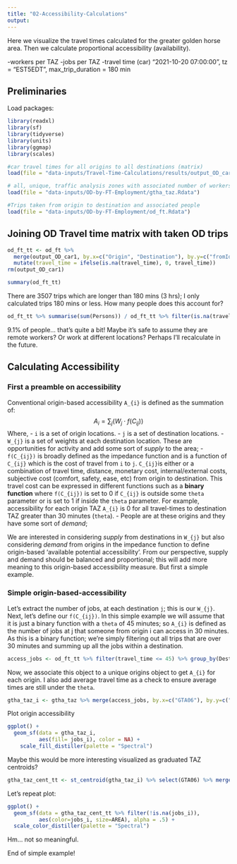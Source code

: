```yaml
---
title: "02-Accessibility-Calculations"
output:
---
```

Here we visualize the travel times calculated for the greater golden horse area. Then we calculate proportional accessibility (availability).

-workers per TAZ
-jobs per TAZ
-travel time (car)
"2021-10-20 07:00:00", tz = "EST5EDT", max_trip_duration = 180 min

## Preliminaries
Load packages:
```r
library(readxl)
library(sf)
library(tidyverse)
library(units)
library(ggmap)
library(scales)
```

```r
#car travel times for all origins to all destinations (matrix)
load(file = "data-inputs/Travel-Time-Calculations/results/output_OD_car1.Rdata")

# all, unique, traffic analysis zones with associated number of workers and jobs
load(file = "data-inputs/OD-by-FT-Employment/gtha_taz.Rdata")

#Trips taken from origin to destination and associated people
load(file = "data-inputs/OD-by-FT-Employment/od_ft.Rdata")
```

## Joining OD Travel time matrix with taken OD trips

```r
od_ft_tt <- od_ft %>% 
  merge(output_OD_car1, by.x=c("Origin", "Destination"), by.y=c("fromId", "toId"), all.x=T) %>% 
  mutate(travel_time = ifelse(is.na(travel_time), 0, travel_time)) 
rm(output_OD_car1)

summary(od_ft_tt)
```
There are 3507 trips which are longer than 180 mins (3 hrs); I only calculated trips 180 mins or less. How many people does this account for?
```r
od_ft_tt %>% summarise(sum(Persons)) / od_ft_tt %>% filter(is.na(travel_time)) %>% summarise(sum(Persons))
```
9.1% of people... that's quite a bit! Maybe it's safe to assume they are remote workers? Or work at different locations? Perhaps I'll recalculate in the future. 


## Calculating Accessibility

### First a preamble on accessibility

Conventional origin-based accessibility `A_{i}` is defined as the summation of:
$$
A_{i} = \sum_{j} (W_j \cdot f(C_{ij}))
$$
Where,
- `i` is a set of origin locations.
- `j` is a set of destination locations.
- `W_{j}` is a set of weights at each destination location. These are opportunities for activity and add some sort of _supply_ to the area;
- `f(C_{ij})` is broadly defined as the impedance function and is a function of `C_{ij}` which is the cost of travel from `i` to `j`. `C_{ij}`is either or a combination of travel time, distance, monetary cost, internal/external costs, subjective cost (comfort, safety, ease, etc) from origin to destination. This travel cost can be expressed in different functions such as a **binary function** where `f(C_{ij})` is set to 0  if `C_{ij}` is outside some `theta` parameter or is set to 1 if inside the `theta` parameter. For example, accessibility for each origin TAZ `A_{i}` is 0 for all travel-times to destination TAZ greater than 30 minutes (`theta`). 
  -  People are at these origins and they have some sort of _demand_;

We are interested in considering  _supply_ from destinations in `W_{j}` but also considering  _demand_ from origins in the impedance function to define origin-based 'available potential accessibility'. From our perspective, supply and demand should be balanced and proportional; this will add more meaning to this origin-based accessibility measure. But first a simple example.

### Simple origin-based-accessibility

Let's extract the number of jobs, at each destination `j`; this is our `W_{j}`.
Next, let's define our `f(C_{ij})`. In this simple example we will assume that it is just a binary function with a `theta` of 45 minutes; so  `A_{i}` is defined as the number of jobs at j that someone from origin i can access in 30 minutes. As this is a binary function; we're simply filtering out all trips that are over 30 minutes and summing up all the jobs within a destination.


```r
access_jobs <- od_ft_tt %>% filter(travel_time <= 45) %>% group_by(Destination) %>% summarise(jobs_i = sum(Persons, na.rm = T))
```

Now, we associate this object to a unique origins object to get `A_{i}` for each origin. I also add average travel time as a check to ensure average times are still under the `theta`.
```r
gtha_taz_i <- gtha_taz %>% merge(access_jobs, by.x=c("GTA06"), by.y=c("Destination"), all.x=T) 
```

Plot origin accessibility
```r
ggplot() +
  geom_sf(data = gtha_taz_i, 
          aes(fill= jobs_i), color = NA) +
    scale_fill_distiller(palette = "Spectral")
```





















Maybe this would be more interesting visualized as graduated TAZ centroids?
```r
gtha_taz_cent_tt <- st_centroid(gtha_taz_i) %>% select(GTA06) %>% merge(gtha_taz_i %>% st_drop_geometry(), by="GTA06")
```
Let's repeat plot:
```r
ggplot() +
  geom_sf(data = gtha_taz_cent_tt %>% filter(!is.na(jobs_i)),
          aes(color=jobs_i, size=AREA), alpha = .5) +
  scale_color_distiller(palette = "Spectral")
```
Hm... not so meaningful.

End of simple example!

